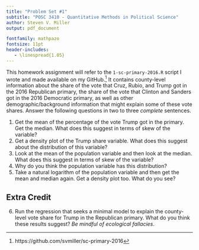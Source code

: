 ```yaml
---
title: "Problem Set #1"
subtitle: "POSC 3410 - Quantitative Methods in Political Science"
author: Steven V. Miller
output: pdf_document

fontfamily: mathpazo
fontsize: 11pt
header-includes:
   - \linespread{1.05}
---
```


This homework assignment will refer to the `1-sc-primary-2016.R` script I wrote and made available on my GitHub.[^footnote] It contains county-level information about the share of the vote that Cruz, Rubio, and Trump got in the 2016 Republican primary, the share of the vote that Clinton and Sanders got in the 2016 Democratic primary, as well as other demographic/background information that might explain some of these vote shares. Answer the following questions in two to three *complete* sentences.

[^footnote]: https://github.com/svmiller/sc-primary-2016

1. Get the mean of the percentage of the vote Trump got in the primary. Get the median. What does this suggest in terms of skew of the variable?
2. Get a density plot of the Trump share variable. What does this suggest about the distribution of this variable?
3. Look at the mean of the population variable and then look at the median. What does this suggest in terms of skew of the variable?
4. Why do you think the population variable has this distribution?
5. Take a natural logarithm of the population variable and then get the mean and median again. Get a density plot too. What do you see?

## Extra Credit

6. Run the regression that seeks a minimal model to explain the county-level vote share for Trump in the Republican primary. What do you think these results suggest? *Be mindful of ecological fallacies*.